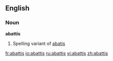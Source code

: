 ==English==
===Noun===
'''abattis'''
# Spelling variant of [[abatis]]

[[fr:abattis]]
[[io:abattis]]
[[ru:abattis]]
[[vi:abattis]]
[[zh:abattis]]